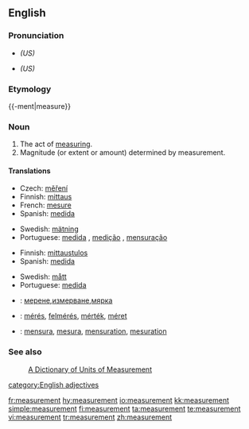 {{wikipedia|dab=Measurement}}
==English==

===Pronunciation===
*{{IPA|/ˈmɛʒərmənt/}} ''(US)''
*{{SAMPA|/"mEZ@rm@nt/}} ''(US)''

===Etymology===
{{-ment|measure}}

===Noun===
{{en-noun}}
# The act of [[measure|measuring]].
# Magnitude (or extent or amount) determined by measurement.

====Translations====
{{trans-top|act of measuring}}
*Czech: [[měření]] {{n}}
*Finnish: [[mittaus]]
*French: [[mesure]] {{f}}
*Spanish: [[medida]]
{{trans-mid}}
*Swedish: [[mätning]] {{c}}
*Portuguese: [[medida]] {{f}}, [[medição]] {{f}}, [[mensuração]] {{f}}
{{trans-bottom}}

{{trans-top|magnitude determined by measuring}}
*Finnish: [[mittaustulos]]
*Spanish: [[medida]]
{{trans-mid}}
*Swedish: [[mått]] {{n}}
*Portuguese: [[medida]]
{{trans-bottom}}

{{checktrans}}
*{{ttbc|Bulgarian}}: [[мерене]],[[измерване]],[[мярка]]
*{{ttbc|Hungarian}}: [[mérés]], [[felmérés]], [[mérték]], [[méret]]
*{{ttbc|Interlingua}}: [[mensura]], [[mesura]], [[mensuration]], [[mesuration]]

===See also===
: [http://www.unc.edu/~rowlett/units/  A Dictionary of Units of Measurement]
[[category:English adjectives]]

[[fr:measurement]]
[[hy:measurement]]
[[io:measurement]]
[[kk:measurement]]
[[simple:measurement]]
[[fi:measurement]]
[[ta:measurement]]
[[te:measurement]]
[[vi:measurement]]
[[tr:measurement]]
[[zh:measurement]]